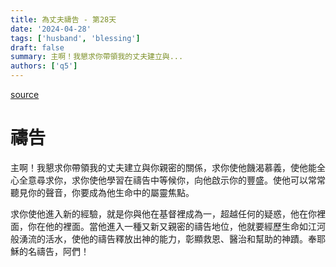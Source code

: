```yaml
---
title: 為丈夫禱告 - 第28天
date: '2024-04-28'
tags: ['husband', 'blessing']
draft: false
summary: 主啊！我懇求你帶領我的丈夫建立與...
authors: ['q5']
---
```


[source](https://q5help.me/faith/Prayforhusband31days.jsp)

# 禱告

主啊！我懇求你帶領我的丈夫建立與你親密的關係，求你使他饑渴慕義，使他能全心全意尋求你，求你使他學習在禱告中等候你，向他啟示你的豐盛。使他可以常常聽見你的聲音，你要成為他生命中的屬靈焦點。

求你使他進入新的經驗，就是你與他在基督裡成為一，超越任何的疑惑，他在你裡面，你在他的裡面。當他進入一種又新又親密的禱告地位，他就要經歷生命如江河般湧流的活水，使他的禱告釋放出神的能力，彰顯救恩、醫治和幫助的神蹟。奉耶穌的名禱告，阿們！
